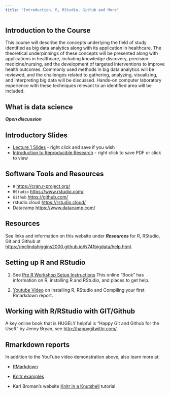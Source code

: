```yaml
---
title: "Introduction, R, RStudio, Github and More"
---
```


## Introduction to the Course

This course will describe the concepts underlying the field of study identified as big data analytics along with its application in healthcare. The theoretical underpinnings of these concepts will be presented along with applications in healthcare, including knowledge discovery, precision medicine/nursing, and the development of targeted interventions to improve health outcomes. Commonly used methods in big data analytics will be reviewed, and the challenges related to gathering, analyzing, visualizing, and interpreting big data will be discussed. Hands-on computer laboratory experience with these techniques relevant to an identified area will be included.

## What is data science

_**Open discussion**_

## Introductory Slides

* [Lecture 1 Slides](https://github.com/melindahiggins2000/N741bigdata/raw/master/Lecture%201%2020180116.pptx) - right click and save if you wish
* [Introduction to Reproducible Research](https://github.com/melindahiggins2000/N741bigdata/raw/master/module_01.pdf) - right click to save PDF or click to view

## Software Tools and Resources

* `R` [https://cran.r-project.org/](https://cran.r-project.org/)
* `RStudio` [https://www.rstudio.com/](https://www.rstudio.com/)
* `Github` [https://github.com/](https://github.com/)
* rstudio.cloud [https://rstudio.cloud/](https://rstudio.cloud/)
* Datacamp [https://www.datacamp.com/](https://www.datacamp.com/)

## Resources

See links and information on this website under _**Resources**_ for R, RStudio, Git and Github at [https://melindahiggins2000.github.io/N741bigdata/help.html](https://melindahiggins2000.github.io/N741bigdata/help.html).

## Setting up R and RStudio

1. See [Pre R Workshop Setup Instructions](https://melindahiggins2000.gitbooks.io/a-series-of-r-workshops/content/preWorkshop/index.html) This online "Book" has information on R, installing R and RStudio, and places to get help.

2. [Youtube Video](https://www.youtube.com/watch?v=MsV5dJ2reQ4) on Installing R, RStudio and Compiling your first Rmarkdown report.

## Working with R/RStudio with GIT/Github

A key online book that is HUGELY helpful is "Happy Git and Github for the UseR" by Jenny Bryan, see [http://happygitwithr.com/](http://happygitwithr.com/).

## Rmarkdown reports

In addition to the YouTube video demonstration above, also learn more at:

* [RMarkdown](http://rmarkdown.rstudio.com/index.html)

* [Knitr examples](http://yihui.name/knitr/demo/showcase/)

* Karl Broman's website [Knitr in a Knutshell](http://kbroman.org/knitr_knutshell/) tutorial





